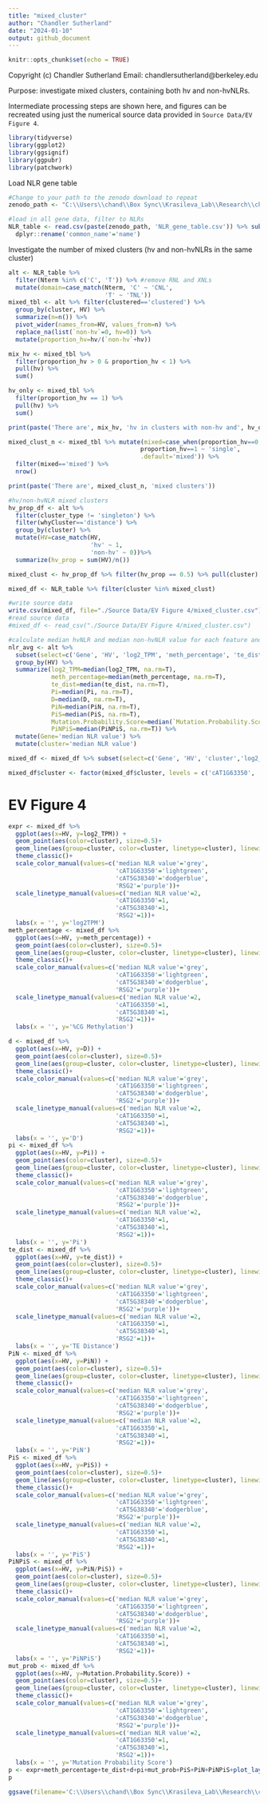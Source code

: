 ```yaml
---
title: "mixed_cluster"
author: "Chandler Sutherland"
date: "2024-01-10"
output: github_document
---
```


```r
knitr::opts_chunk$set(echo = TRUE)
```

Copyright (c) Chandler Sutherland
Email: chandlersutherland@berkeley.edu

Purpose: investigate mixed clusters, containing both hv and non-hvNLRs.

Intermediate processing steps are shown here, and figures can be recreated using just the numerical source data provided in `Source Data/EV Figure 4`. 

```r
library(tidyverse)
library(ggplot2)
library(ggsignif)
library(ggpubr)
library(patchwork)
```


Load NLR gene table 
```r
#Change to your path to the zenodo download to repeat 
zenodo_path <- "C:\\Users\\chand\\Box Sync\\Krasileva_Lab\\Research\\chandler\\Krasileva Lab\\E14\\Zenodo V2\\"

#load in all gene data, filter to NLRs 
NLR_table <- read.csv(paste(zenodo_path, 'NLR_gene_table.csv')) %>% subset(select=-c(X, `...1`)) %>%
  dplyr::rename('common_name'='name')
```


Investigate the number of mixed clusters (hv and non-hvNLRs in the same cluster)
```r
alt <- NLR_table %>%
  filter(Nterm %in% c('C', 'T')) %>% #remove RNL and XNLs
  mutate(domain=case_match(Nterm, 'C' ~ 'CNL', 
                           'T' ~ 'TNL'))
mixed_tbl <- alt %>% filter(clustered=='clustered') %>% 
  group_by(cluster, HV) %>% 
  summarize(n=n()) %>% 
  pivot_wider(names_from=HV, values_from=n) %>% 
  replace_na(list(`non-hv`=0, hv=0)) %>% 
  mutate(proportion_hv=hv/(`non-hv`+hv))

mix_hv <- mixed_tbl %>% 
  filter(proportion_hv > 0 & proportion_hv < 1) %>% 
  pull(hv) %>% 
  sum()

hv_only <- mixed_tbl %>%
  filter(proportion_hv == 1) %>% 
  pull(hv) %>% 
  sum()

print(paste('There are', mix_hv, 'hv in clusters with non-hv and', hv_only, 'in clusters with only other hvs.'))

mixed_clust_n <- mixed_tbl %>% mutate(mixed=case_when(proportion_hv==0 ~ 'single', 
                                     proportion_hv==1 ~ 'single', 
                                     .default='mixed')) %>% 
  filter(mixed=='mixed') %>% 
  nrow()

print(paste('There are', mixed_clust_n, 'mixed clusters'))
```


```r
#hv/non-hvNLR mixed clusters
hv_prop_df <- alt %>% 
  filter(cluster_type != 'singleton') %>% 
  filter(whyCluster=='distance') %>%
  group_by(cluster) %>% 
  mutate(HV=case_match(HV, 
                       'hv' ~ 1, 
                       'non-hv' ~ 0))%>%
  summarize(hv_prop = sum(HV)/n()) 

mixed_clust <- hv_prop_df %>% filter(hv_prop == 0.5) %>% pull(cluster)

mixed_df <- NLR_table %>% filter(cluster %in% mixed_clust) 
```

```r
#write source data 
write.csv(mixed_df, file="./Source Data/EV Figure 4/mixed_cluster.csv")
#read source data 
#mixed_df <- read_csv("./Source Data/EV Figure 4/mixed_cluster.csv")
```


```r
#calculate median hvNLR and median non-hvNLR value for each feature and popen statistic 
nlr_avg <- alt %>% 
  subset(select=c('Gene', 'HV', 'log2_TPM', 'meth_percentage', 'te_dist', 'Pi', 'D', 'PiN', 'PiS', 'Mutation.Probability.Score', 'PiNPiS'))  %>% 
  group_by(HV) %>% 
  summarize(log2_TPM=median(log2_TPM, na.rm=T), 
            meth_percentage=median(meth_percentage, na.rm=T), 
            te_dist=median(te_dist, na.rm=T),
            Pi=median(Pi, na.rm=T),
            D=median(D, na.rm=T), 
            PiN=median(PiN, na.rm=T), 
            PiS=median(PiS, na.rm=T), 
            Mutation.Probability.Score=median(`Mutation.Probability.Score`, na.rm=T), 
            PiNPiS=median(PiNPiS, na.rm=T)) %>% 
  mutate(Gene='median NLR value') %>%
  mutate(cluster='median NLR value')

mixed_df <- mixed_df %>% subset(select=c('Gene', 'HV', 'cluster','log2_TPM', 'meth_percentage', 'te_dist', 'Pi', 'D', 'PiN', 'PiS', 'Mutation.Probability.Score', 'PiNPiS')) %>% rbind(nlr_avg)

mixed_df$cluster <- factor(mixed_df$cluster, levels = c('cAT1G63350', 'cAT5G38340', 'RSG2', 'median NLR value'))
```

# EV Figure 4
```r
expr <- mixed_df %>% 
  ggplot(aes(x=HV, y=log2_TPM)) +
  geom_point(aes(color=cluster), size=0.5)+
  geom_line(aes(group=cluster, color=cluster, linetype=cluster), linewidth=0.3)+
  theme_classic()+
  scale_color_manual(values=c('median NLR value'='grey', 
                              'cAT1G63350'='lightgreen', 
                              'cAT5G38340'='dodgerblue', 
                              'RSG2'='purple'))+
  scale_linetype_manual(values=c('median NLR value'=2, 
                              'cAT1G63350'=1, 
                              'cAT5G38340'=1, 
                              'RSG2'=1))+
  labs(x = '', y='log2TPM')
meth_percentage <- mixed_df %>% 
  ggplot(aes(x=HV, y=meth_percentage)) +
  geom_point(aes(color=cluster), size=0.5)+
  geom_line(aes(group=cluster, color=cluster, linetype=cluster), linewidth=0.3)+
  theme_classic()+
  scale_color_manual(values=c('median NLR value'='grey', 
                              'cAT1G63350'='lightgreen', 
                              'cAT5G38340'='dodgerblue', 
                              'RSG2'='purple'))+
  scale_linetype_manual(values=c('median NLR value'=2, 
                              'cAT1G63350'=1, 
                              'cAT5G38340'=1, 
                              'RSG2'=1))+
  labs(x = '', y='%CG Methylation')

d <- mixed_df %>% 
  ggplot(aes(x=HV, y=D)) +
  geom_point(aes(color=cluster), size=0.5)+
  geom_line(aes(group=cluster, color=cluster, linetype=cluster), linewidth=0.3)+
  theme_classic()+
  scale_color_manual(values=c('median NLR value'='grey', 
                              'cAT1G63350'='lightgreen', 
                              'cAT5G38340'='dodgerblue', 
                              'RSG2'='purple'))+
  scale_linetype_manual(values=c('median NLR value'=2, 
                              'cAT1G63350'=1, 
                              'cAT5G38340'=1, 
                              'RSG2'=1))+
  labs(x = '', y='D')
pi <- mixed_df %>% 
  ggplot(aes(x=HV, y=Pi)) +
  geom_point(aes(color=cluster), size=0.5)+
  geom_line(aes(group=cluster, color=cluster, linetype=cluster), linewidth=0.3)+
  theme_classic()+
  scale_color_manual(values=c('median NLR value'='grey', 
                              'cAT1G63350'='lightgreen', 
                              'cAT5G38340'='dodgerblue', 
                              'RSG2'='purple'))+
  scale_linetype_manual(values=c('median NLR value'=2, 
                              'cAT1G63350'=1, 
                              'cAT5G38340'=1, 
                              'RSG2'=1))+
  labs(x = '', y='Pi')
te_dist <- mixed_df %>% 
  ggplot(aes(x=HV, y=te_dist)) +
  geom_point(aes(color=cluster), size=0.5)+
  geom_line(aes(group=cluster, color=cluster, linetype=cluster), linewidth=0.3)+
  theme_classic()+
  scale_color_manual(values=c('median NLR value'='grey', 
                              'cAT1G63350'='lightgreen', 
                              'cAT5G38340'='dodgerblue', 
                              'RSG2'='purple'))+
  scale_linetype_manual(values=c('median NLR value'=2, 
                              'cAT1G63350'=1, 
                              'cAT5G38340'=1, 
                              'RSG2'=1))+
  labs(x = '', y='TE Distance')
PiN <- mixed_df %>% 
  ggplot(aes(x=HV, y=PiN)) +
  geom_point(aes(color=cluster), size=0.5)+
  geom_line(aes(group=cluster, color=cluster, linetype=cluster), linewidth=0.3)+
  theme_classic()+
  scale_color_manual(values=c('median NLR value'='grey', 
                              'cAT1G63350'='lightgreen', 
                              'cAT5G38340'='dodgerblue', 
                              'RSG2'='purple'))+
  scale_linetype_manual(values=c('median NLR value'=2, 
                              'cAT1G63350'=1, 
                              'cAT5G38340'=1, 
                              'RSG2'=1))+
  labs(x = '', y='PiN')
PiS <- mixed_df %>% 
  ggplot(aes(x=HV, y=PiS)) +
  geom_point(aes(color=cluster), size=0.5)+
  geom_line(aes(group=cluster, color=cluster, linetype=cluster), linewidth=0.3)+
  theme_classic()+
  scale_color_manual(values=c('median NLR value'='grey', 
                              'cAT1G63350'='lightgreen', 
                              'cAT5G38340'='dodgerblue', 
                              'RSG2'='purple'))+
  scale_linetype_manual(values=c('median NLR value'=2, 
                              'cAT1G63350'=1, 
                              'cAT5G38340'=1, 
                              'RSG2'=1))+
  labs(x = '', y='PiS')
PiNPiS <- mixed_df %>% 
  ggplot(aes(x=HV, y=PiN/PiS)) +
  geom_point(aes(color=cluster), size=0.5)+
  geom_line(aes(group=cluster, color=cluster, linetype=cluster), linewidth=0.3)+
  theme_classic()+
  scale_color_manual(values=c('median NLR value'='grey', 
                              'cAT1G63350'='lightgreen', 
                              'cAT5G38340'='dodgerblue', 
                              'RSG2'='purple'))+
  scale_linetype_manual(values=c('median NLR value'=2, 
                              'cAT1G63350'=1, 
                              'cAT5G38340'=1, 
                              'RSG2'=1))+
  labs(x = '', y='PiNPiS')
mut_prob <- mixed_df %>% 
  ggplot(aes(x=HV, y=Mutation.Probability.Score)) +
  geom_point(aes(color=cluster), size=0.5)+
  geom_line(aes(group=cluster, color=cluster, linetype=cluster), linewidth=0.3)+
  theme_classic()+
  scale_color_manual(values=c('median NLR value'='grey', 
                              'cAT1G63350'='lightgreen', 
                              'cAT5G38340'='dodgerblue', 
                              'RSG2'='purple'))+
  scale_linetype_manual(values=c('median NLR value'=2, 
                              'cAT1G63350'=1, 
                              'cAT5G38340'=1, 
                              'RSG2'=1))+
  labs(x = '', y='Mutation Probability Score')
p <- expr+meth_percentage+te_dist+d+pi+mut_prob+PiS+PiN+PiNPiS+plot_layout(guides='collect', nrow=3)
p
```



```r
ggsave(filename='C:\\Users\\chand\\Box Sync\\Krasileva_Lab\\Research\\chandler\\Krasileva Lab\\Outputs\\NLR Features Paper\\EMBO Submission\\Figure Panels\\EV_fig4.svg', plot=p, dpi=1000, width=180, height=120, units = 'mm')
```


